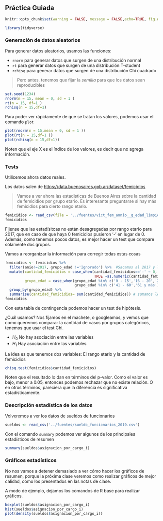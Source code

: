 ## Práctica Guiada

```r
knitr::opts_chunk$set(warning = FALSE, message = FALSE,echo=TRUE, fig.width = 15)

```

```r
library(tidyverse)
```


### Generación de datos aleatorios

Para generar datos aleatorios, usamos las funciones:

- `rnorm` para generar datos que surgen de una distribución normal
- `rt` para generar datos que surgen de una distribución T-student
- `rchisq` para generar datos que surgen de una distribución Chi cuadrado

> Pero antes, tenemos que fijar la _semilla_ para que los datos sean reproducibles

```r
set.seed(1234)
rnorm(n = 15, mean = 0, sd = 1 )
rt(n = 15, df=1 )
rchisq(n = 15,df=1)
```


Para poder ver rápidamente de qué se tratan los valores, podemos usar el comando `plot`
```r

plot(rnorm(n = 15,mean = 0, sd = 1 ))
plot(rt(n = 15,df=1 ))
plot(rchisq(n = 15,df=1))
```

Noten que el eje X es el índice de los valores, es decir que no agrega información.


### Tests


Utilicemos ahora datos reales. 

Los datos salen de [https://data.buenosaires.gob.ar/dataset/femicidios](https://data.buenosaires.gob.ar/dataset/femicidios)

> Vamos a ver ahora las estadisticas de Buenos Aires sobre la cantidad de femicidios por grupo etario. Es interesante preguntarse si hay más femicidios para cierto rango etario.


```r
femicidios <- read_csv(file = '../fuentes/vict_fem_annio__g_edad_limpio.csv')
femicidios
```

Fijense que las estadísitcas no están desagregadas por rango etario para 2017, que en caso de que haya 0 femicidios pusieron '-' en lugar de 0. Además, como tenemos pocos datos, es mejor hacer un test que compare sólamente dos grupos.

Vamos a reorganizar la información para corregir todas estas cosas



```r
femicidios <- femicidios %>% 
  filter(anio!=2017, grupo_edad !='Ignorado') %>%  #Sacamos al 2017 y los casos donde se ignora la edad
  mutate(cantidad_femicidios = case_when(cantidad_femicidios=='-' ~ 0, # reemplazamos el - por 0
                                         TRUE ~as.numeric(cantidad_femicidios)), # y convertimos la variable en numerica
         grupo_edad = case_when(grupo_edad %in% c('0 - 15','16 - 20','21 - 40') ~ '0-40', # agrupamos para tener sólo dos grupos
                                grupo_edad %in% c('41 - 60','61 y más') ~ '41 y más')) %>% 
  group_by(grupo_edad) %>% 
  summarise(cantidad_femicidios= sum(cantidad_femicidios)) # sumamos los años y grupos para tener datos agregados
femicidios
```


Con esta tabla de contingencia podemos hacer un test de hipótesis.

¿Cuál usamos? Nos fijamos en el machete, o googleamos, y vemos que como queremos comparar la cantidad de casos por grupos categóricos, tenemos que usar el test Chi. 

- $H_0$ No hay asociación entre las variables
- $H_1$ Hay asociación entre las variables

La idea es que tenemos dos variables: El rango etario y la cantidad de femicidios

```r
chisq.test(femicidios$cantidad_femicidios)
```

Noten que el resultado lo dan en términos del p-valor. Como el valor es bajo, menor a 0.05, entonces podemos rechazar que no existe relación. O en otros términos, pareciera que la diferencia es significativa estadísticamente.


### Descripción estadística de los datos

Volveremos a ver los datos de [sueldos de funcionarios](https://data.buenosaires.gob.ar/dataset/sueldo-funcionarios)


```r
sueldos <- read_csv('../fuentes/sueldo_funcionarios_2019.csv')
```

Con el comando `summary` podemos ver algunos de los principales estadísticos de resumen

```r
summary(sueldos$asignacion_por_cargo_i)
```


### Gráficos estadísticos

No nos vamos a detener demasiado a ver cómo hacer los gráficos de resumen, porque la próxima clase veremos como realizar gráficos de mejor calidad, como los presentados en las notas de clase.

A modo de ejemplo, dejamos los comandos de R base para realizar gráficos.

```r
boxplot(sueldos$asignacion_por_cargo_i)
hist(sueldos$asignacion_por_cargo_i)
plot(density(sueldos$asignacion_por_cargo_i))
```





